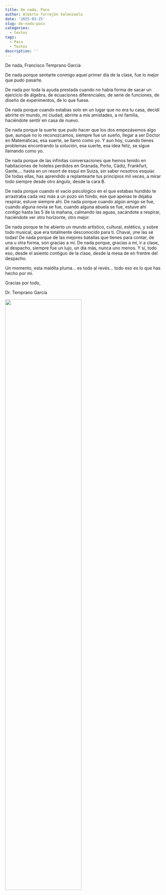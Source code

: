 ```yaml
---
title: De nada, Paco
author: Alberto Torrejón Valenzuela
date: '2025-03-25'
slug: de-nada-paco
categories:
  - textos
tags:
  - Paco
  - Textos
description: ''
---
```


<span class = "primerapalabra">D</span>e nada, 
<span class = "primerapalabra">Francisco Temprano García</span>

<div class="just">
De nada porque sentarte conmigo aquel primer día de la clase, fue lo mejor que pudo pasarte.

De nada por toda la ayuda prestada cuando no había forma de sacar un ejercicio de álgebra, de ecuaciones diferenciales, de serie de funciones, de diseño de experimentos, de lo que fuese.

De nada porque cuando estabas solo en un lugar que no era tu casa, decidí abrirte mi mundo, mi ciudad, abrirte a mis amistades, a mi familia, haciéndote sentir en casa de nuevo.

De nada porque la suerte que pudo hacer que los dos empezásemos algo que, aunque no lo reconozcamos, siempre fue un sueño, llegar a ser Doctor en Matemáticas, esa suerte, se llamó como yo. Y aun hoy, cuando tienes problemas encontrando la solución, esa suerte, esa idea feliz, se sigue llamando como yo.

De nada porque de las infinitas conversaciones que hemos tenido en habitaciones de hoteles perdidos en Granada, Porto, Cádiz, Frankfurt, Gante,... hasta en un resort de esquí en Suiza, sin saber nosotros esquiar. De todas ellas, has aprendido a replantearte tus principios mil veces, a mirar todo siempre desde otro ángulo, desde la cara B.

De nada porque cuando el vacío psicológico en el que estabas hundido te arrastraba cada vez más a un pozo sin fondo, ese que apenas te dejaba respirar, estuve siempre ahí. De nada porque cuando algún amigo se fue, cuando alguna novia se fue, cuando alguna abuela se fue, estuve ahí contigo hasta las 5 de la mañana, calmando las aguas, sacándote a respirar, haciéndote ver otro horizonte, otro mejor.

De nada porque te he abierto un mundo artístico, cultural, estético, y sobre todo musical, que era totalmente desconocido para ti. Chaval, ¡me las sé todas! De nada porque de las mejores batallas que tienes para contar, de una u otra forma, son gracias a mí. De nada porque, gracias a mí, ir a clase, al despacho, siempre fue un lujo, un día más, nunca uno menos. 
Y sí, todo eso, desde el asiento contiguo de la clase, desde la mesa de en frentre del despacho. 

Un momento, esta maldita pluma… es todo al revés... todo eso es lo que has hecho por mi. 
</div>

Gracias por todo,

<div class="der">
<span class = "primerapalabra">Dr. Temprano García</span>
</div>

![](/text/Img/Paco.jpg){width=70% height=70%}